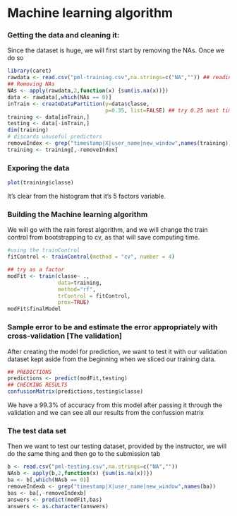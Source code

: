 Machine learning algorithm 
========================================================

### Getting the data and cleaning it:
Since the dataset is huge, we will first start by removing the NAs.
Once we do so
```r
library(caret)
rawdata <- read.csv("pml-training.csv",na.strings=c("NA","")) ## reading data from csv file
## Removing NAs
NAs <- apply(rawdata,2,function(x) {sum(is.na(x))}) 
data <- rawdata[,which(NAs == 0)]
inTrain <- createDataPartition(y=data$classe,
                               p=0.35, list=FALSE) ## try 0.25 next time
training <- data[inTrain,]
testing <- data[-inTrain,]
dim(training)
# discards unuseful predictors
removeIndex <- grep("timestamp|X|user_name|new_window",names(training))
training <- training[,-removeIndex]
```
### Exporing the data 
```r
plot(training$classe)
```
It's clear from the histogram that it's 5 factors variable. 

### Building the Machine learning algorithm
We will go with the rain forest algorithm, and we will change the train control from bootstrapping to cv,
as that will save computing time.

```r
#using the trainControl   
fitControl <- trainControl(method = "cv", number = 4)

## try as a factor
modFit <- train(classe~ .,
                data=training,
                method="rf",
                trControl = fitControl,
                prox=TRUE)
modFit$finalModel
```

### Sample error to be and estimate the error appropriately with cross-validation [The validation]
After creating the model for prediction, we want to test it with our validation dataset kept aside from the beginning when we sliced our training data.
```r
## PREDICTIONS
predictions <- predict(modFit,testing)
## CHECKING RESULTS
confusionMatrix(predictions,testing$classe)
```
We have a 99.3% of accuracy from this model after passing it through the validation and we can see all our results from the confussion matrix

### The test data set
Then we want to test our testing dataset, provided by the instructor, we will do the same thing and then go to the submission tab

```r
b <- read.csv("pml-testing.csv",na.strings=c("NA",""))
NAsb <- apply(b,2,function(x) {sum(is.na(x))}) 
ba <- b[,which(NAsb == 0)]
removeIndexb <- grep("timestamp|X|user_name|new_window",names(ba))
bas <- ba[,-removeIndexb]
answers <- predict(modFit,bas)
answers <- as.character(answers)
```